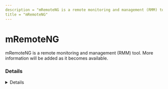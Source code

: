```yaml
---
description = "mRemoteNG is a remote monitoring and management (RMM) tool. More information will be added as it becomes available."
title = "mRemoteNG"
---
```




# mRemoteNG

mRemoteNG is a remote monitoring and management (RMM) tool. More information will be added as it becomes available.

### Details
<Details author={""}
         category={""}
         created={""}
         website={""}
         lastModified={"2-9-2024"}
         privileges={""}
         free={ false }
         verification={ false }
/>

#### Installation Paths
<Card code={ ["mRemoteNG.exe", "C:\\Program Files (x86)\\mRemoteNG\\*", "*\\mRemoteNG\\*", "*\\mRemoteNG.exe", "c:\\Program Files (x86)%\\mRemoteNG", "*%\\mRemoteNG", "mRemoteNG-Installer-*.msi", "*\\mRemoteNG.exe"] }/>





### Forensic Artifacts

#### Disk Artifacts
<EuiSpacer size="xl"/>
<DiskArtifacts data={ [{"File": "C:\\Users\\*\\AppData\\Roaming\\mRemoteNG\\mRemoteNG.log", "Description": "mRemoteNG log file", "OS": "Windows"}, {"File": "C:\\Users\\*\\AppData\\Roaming\\mRemoteNG\\confCons.xml", "Description": "mRemoteNG configuration file", "OS": "Windows"}, {"File": "C:\\Users\\*\\AppData\\*\\mRemoteNG\\**10\\user.config", "Description": "mRemoteNG user configuration file", "OS": "Windows"}] }/>



#### Network Artifacts
<EuiSpacer size="xl"/>
<NetworkArtifactsTable data={ [{"Description": "Known remote domains", "Domains": ["user_managed", "mremoteng.org"], "Ports": []}] }/>




### Detections
- Detects potential network activity of mRemoteNG RMM tool
  - [Sigma Rule](https://github.com/magicsword-io/LOLRMM/blob/main/detections/sigma/mremoteng_network_sigma.yml)
- Detects potential files activity of mRemoteNG RMM tool
  - [Sigma Rule](https://github.com/magicsword-io/LOLRMM/blob/main/detections/sigma/mremoteng_files_sigma.yml)
- Detects potential processes activity of mRemoteNG RMM tool
  - [Sigma Rule](https://github.com/magicsword-io/LOLRMM/blob/main/detections/sigma/mremoteng_processes_sigma.yml)

### References
- [https://github.com/mRemoteNG/mRemoteNG](https://github.com/mRemoteNG/mRemoteNG)

